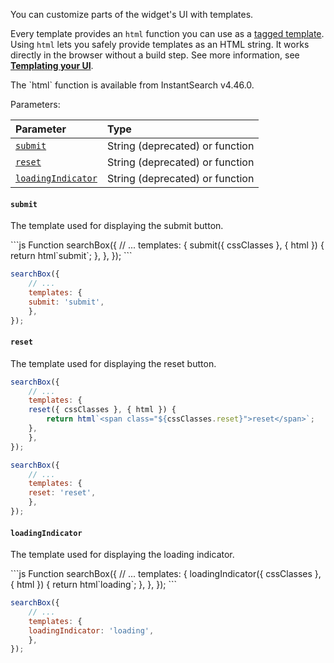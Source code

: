 
You can customize parts of the widget's UI with templates.

Every template provides an `html` function you can use as a [tagged template](https://developer.mozilla.org/en-US/docs/Web/JavaScript/Reference/Template_literals#tagged_templates).
Using `html` lets you safely provide templates as an HTML string.
It works directly in the browser without a build step.
See more information, see [**Templating your UI**](https://www.algolia.com/doc/guides/building-search-ui/widgets/customize-an-existing-widget/js/#templating-your-ui).

<Note>
    The `html` function is available from InstantSearch v4.46.0.
</Note>

Parameters:

| Parameter                               | Type                            |
|:--------------------------------------- |:------------------------------- |
| [`submit`](#submit)                     | String (deprecated) or function |
| [`reset`](#reset)                       | String (deprecated) or function | 
| [`loadingIndicator`](#loadingindicator) | String (deprecated) or function | 

#### `submit`

The template used for displaying the submit button.

<CodeGroup>
```js Function
searchBox({
    // ...
    templates: {
    submit({ cssClasses }, { html }) {
        return html`<span class="${cssClasses.submit}">submit</span>`;
    },
    },
});
```

```js String
searchBox({
    // ...
    templates: {
    submit: 'submit',
    },
});
```
</CodeGroup>

#### `reset`

The template used for displaying the reset button.

<CodeGroup>

```js Function
searchBox({
    // ...
    templates: {
    reset({ cssClasses }, { html }) {
        return html`<span class="${cssClasses.reset}">reset</span>`;
    },
    },
});
```

```js String
searchBox({
    // ...
    templates: {
    reset: 'reset',
    },
});
```
</CodeGroup>

#### `loadingIndicator`

 The template used for displaying the loading indicator.

 <CodeGroup>
```js Function
searchBox({
    // ...
    templates: {
    loadingIndicator({ cssClasses }, { html }) {
        return html`<span class="${cssClasses.loadingIndicator}">loading</span>`;
    },
    },
});
```

```js String
searchBox({
    // ...
    templates: {
    loadingIndicator: 'loading',
    },
});
```
</CodeGroup>




